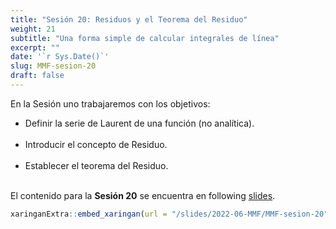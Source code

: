 ---
title: "Sesión 20: Residuos y el Teorema del Residuo"
weight: 21
subtitle: "Una forma simple de calcular integrales de línea"
excerpt: ""
date: '`r Sys.Date()`'
slug: MMF-sesion-20
draft: false
---

En la Sesión uno trabajaremos con los objetivos: 

 * Definir la serie de Laurent de una función (no analítica). <br/><br/>
 * Introducir el concepto de Residuo. <br/><br/>
 * Establecer el teorema del Residuo. <br/><br/>


El contenido para la **Sesión 20** se encuentra en following [slides](/slides/2022-06-MMF/MMF-sesion-20).

```{r embed-xaringan, echo=FALSE}
xaringanExtra::embed_xaringan(url = "/slides/2022-06-MMF/MMF-sesion-20", ratio = "4:3")
```